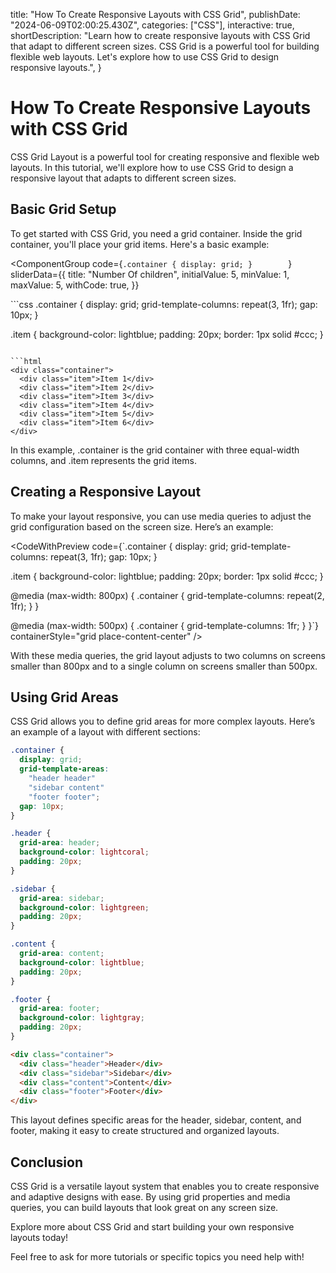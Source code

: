   title: "How To Create Responsive Layouts with CSS Grid",
  publishDate: "2024-06-09T02:00:25.430Z",
  categories: ["CSS"],
  interactive: true,
  shortDescription:
    "Learn how to create responsive layouts with CSS Grid that adapt to different screen sizes. CSS Grid is a powerful tool for building flexible web layouts. Let's explore how to use CSS Grid to design responsive layouts.",
}



# How To Create Responsive Layouts with CSS Grid

CSS Grid Layout is a powerful tool for creating responsive and flexible web layouts. In this tutorial, we'll explore how to use CSS Grid to design a responsive layout that adapts to different screen sizes.

<ComponentGroup>
  <PairedItemsPerspectiveCard />
</ComponentGroup>

## Basic Grid Setup

To get started with CSS Grid, you need a grid container. Inside the grid container, you'll place your grid items. Here's a basic example:

<ComponentGroup
  code={`.container {
  display: grid;
}       
`}
sliderData={{
  title: "Number Of children",
  initialValue: 5,
  minValue: 1,
  maxValue: 5,
  withCode: true,
}}
>
  <PairedItemsPerspectiveCard />

</ComponentGroup>
```css
.container {
  display: grid;
  grid-template-columns: repeat(3, 1fr);
  gap: 10px;
}

.item {
background-color: lightblue;
padding: 20px;
border: 1px solid #ccc;
}

````

```html
<div class="container">
  <div class="item">Item 1</div>
  <div class="item">Item 2</div>
  <div class="item">Item 3</div>
  <div class="item">Item 4</div>
  <div class="item">Item 5</div>
  <div class="item">Item 6</div>
</div>
````

In this example, .container is the grid container with three equal-width columns, and .item represents the grid items.

## Creating a Responsive Layout

To make your layout responsive, you can use media queries to adjust the grid configuration based on the screen size. Here’s an example:

<CodeWithPreview
  code={`.container {
  display: grid;
  grid-template-columns: repeat(3, 1fr);
  gap: 10px;
}

.item {
background-color: lightblue;
padding: 20px;
border: 1px solid #ccc;
}

@media (max-width: 800px) {
.container {
grid-template-columns: repeat(2, 1fr);
}
}

@media (max-width: 500px) {
.container {
grid-template-columns: 1fr;
}
}`}
containerStyle="grid place-content-center"
/>

With these media queries, the grid layout adjusts to two columns on screens smaller than 800px and to a single column on screens smaller than 500px.

## Using Grid Areas

CSS Grid allows you to define grid areas for more complex layouts. Here’s an example of a layout with different sections:

```css
.container {
  display: grid;
  grid-template-areas:
    "header header"
    "sidebar content"
    "footer footer";
  gap: 10px;
}

.header {
  grid-area: header;
  background-color: lightcoral;
  padding: 20px;
}

.sidebar {
  grid-area: sidebar;
  background-color: lightgreen;
  padding: 20px;
}

.content {
  grid-area: content;
  background-color: lightblue;
  padding: 20px;
}

.footer {
  grid-area: footer;
  background-color: lightgray;
  padding: 20px;
}
```

```html
<div class="container">
  <div class="header">Header</div>
  <div class="sidebar">Sidebar</div>
  <div class="content">Content</div>
  <div class="footer">Footer</div>
</div>
```

This layout defines specific areas for the header, sidebar, content, and footer, making it easy to create structured and organized layouts.

## Conclusion

CSS Grid is a versatile layout system that enables you to create responsive and adaptive designs with ease. By using grid properties and media queries, you can build layouts that look great on any screen size.

Explore more about CSS Grid and start building your own responsive layouts today!

Feel free to ask for more tutorials or specific topics you need help with!

